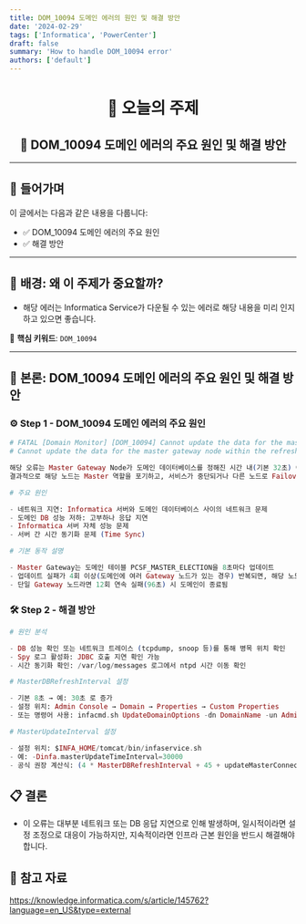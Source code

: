 ```yaml
---
title: DOM_10094 도메인 에러의 원인 및 해결 방안
date: '2024-02-29'
tags: ['Informatica', 'PowerCenter']
draft: false
summary: 'How to handle DOM_10094 error'
authors: ['default']
---
```


<div align="center">

# 🧠 오늘의 주제  
## 📘 DOM_10094 도메인 에러의 주요 원인 및 해결 방안

</div>

---

## 📍 들어가며

이 글에서는 다음과 같은 내용을 다룹니다:

- ✅ DOM_10094 도메인 에러의 주요 원인
- ✅ 해결 방안

---

## 🧩 배경: 왜 이 주제가 중요할까?

- 해당 에러는 Informatica Service가 다운될 수 있는 에러로 해당 내용을 미리 인지하고 있으면 좋습니다.

📌 **핵심 키워드**: `DOM_10094`

---

## 🚀 본론: DOM_10094 도메인 에러의 주요 원인 및 해결 방안

### ⚙️ Step 1 - DOM_10094 도메인 에러의 주요 원인

```ex 💻
# FATAL [Domain Monitor] [DOM_10094] Cannot update the data for the master gateway node within the refresh interval time [32000]
# Cannot update the data for the master gateway node within the refresh interval time [32000]. The node will not continue as a master gateway node.​

해당 오류는 Master Gateway Node가 도메인 데이터베이스를 정해진 시간 내(기본 32초) 에 업데이트하지 못할 때 발생합니다.
결과적으로 해당 노드는 Master 역할을 포기하고, 서비스가 중단되거나 다른 노드로 Failover 됩니다.

# 주요 원인

- 네트워크 지연: Informatica 서버와 도메인 데이터베이스 사이의 네트워크 문제
- 도메인 DB 성능 저하: 고부하나 응답 지연
- Informatica 서버 자체 성능 문제
- 서버 간 시간 동기화 문제 (Time Sync)

# 기본 동작 설명

- Master Gateway는 도메인 테이블 PCSF_MASTER_ELECTION을 8초마다 업데이트
- 업데이트 실패가 4회 이상(도메인에 여러 Gateway 노드가 있는 경우) 반복되면, 해당 노드는 Master 역할을 포기
- 단일 Gateway 노드라면 12회 연속 실패(96초) 시 도메인이 종료됨
```

### 🛠️ Step 2 - 해결 방안

```ex 💻
# 원인 분석

- DB 성능 확인 또는 네트워크 트레이스 (tcpdump, snoop 등)를 통해 병목 위치 확인
- Spy 로그 활성화: JDBC 호출 지연 확인 가능
- 시간 동기화 확인: /var/log/messages 로그에서 ntpd 시간 이동 확인

# MasterDBRefreshInterval 설정

- 기본 8초 → 예: 30초 로 증가
- 설정 위치: Admin Console → Domain → Properties → Custom Properties
- 또는 명령어 사용: infacmd.sh UpdateDomainOptions -dn DomainName -un Administrator -pd Administrator -do MasterDBRefreshInterval=30

# MasterUpdateInterval 설정

- 설정 위치: $INFA_HOME/tomcat/bin/infaservice.sh
- 예: -Dinfa.masterUpdateTimeInterval=30000 
- 공식 권장 계산식: (4 * MasterDBRefreshInterval + 45 + updateMasterConnectTimeout) < (6 * MasterUpdateInterval) 
```

## 📋 결론

- 이 오류는 대부분 네트워크 또는 DB 응답 지연으로 인해 발생하며, 일시적이라면 설정 조정으로 대응이 가능하지만, 지속적이라면 인프라 근본 원인을 반드시 해결해야 합니다.

## 🧭 참고 자료
https://knowledge.informatica.com/s/article/145762?language=en_US&type=external